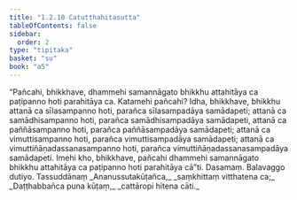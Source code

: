 ```yaml
---
title: "1.2.10 Catutthahitasutta"
tableOfContents: false
sidebar:
  order: 2
type: "tipitaka"
basket: "su"
book: "a5"
---
```



<DynamicBreadcrumb />

<Division number="20" book="a5">

<Paragraph number="69" book="a5">
“Pañcahi, bhikkhave, dhammehi samannāgato bhikkhu attahitāya ca paṭipanno hoti parahitāya ca. Katamehi pañcahi? Idha, bhikkhave, bhikkhu attanā ca sīlasampanno hoti, parañca sīlasampadāya samādapeti; attanā ca samādhisampanno hoti, parañca samādhisampadāya samādapeti, attanā ca paññāsampanno hoti, parañca paññāsampadāya samādapeti; attanā ca vimuttisampanno hoti, parañca vimuttisampadāya samādapeti; attanā ca vimuttiñāṇadassanasampanno hoti, parañca vimuttiñāṇadassanasampadāya samādapeti. Imehi kho, bhikkhave, pañcahi dhammehi samannāgato bhikkhu attahitāya ca paṭipanno hoti parahitāya cā”ti.

</Paragraph>
</Division>

<Paragraph number="70" type="center" book="a5">
Dasamaṃ.



</Paragraph>

<Paragraph number="71" type="center" book="a5">
Balavaggo dutiyo.



</Paragraph>

<Paragraph number="72" type="center" book="a5">
Tassuddānaṃ


</Paragraph>

<Paragraph number="73" type="verses" book="a5">
_Ananussutakūṭañca,_  
_saṃkhittaṃ vitthatena ca;_  
_Daṭṭhabbañca puna kūṭaṃ,_  
_cattāropi hitena cāti._
</Paragraph>
